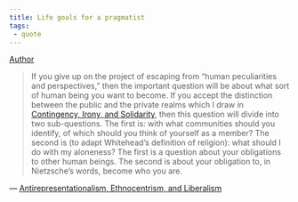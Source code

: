 ```yaml
---
title: Life goals for a pragmatist
tags:
 - quote
---
```


[Author](/docs/phil/people/Richard Rorty.html)



> If you give up on the project of escaping from "human peculiarities and perspectives," then the important question will be about what sort of human being you want to become. If you accept the distinction between the public and the private realms which I draw in [Contingency, Irony, and Solidarity](/docs/phil/works/Contingency, Irony, and Solidarity.html), then this question will divide into two sub-questions. The first is: with what communities should you identify, of which should you think of yourself as a member? The second is (to adapt Whitehead's definition of religion): what should I do with my aloneness? The first is a question about your obligations to other human beings. The second is about your obligation to, in Nietzsche's words, become who you are.


— [Antirepresentationalism, Ethnocentrism, and Liberalism](/docs/phil/works/Antirepresentationalism, Ethnocentrism, and Liberalism.html)